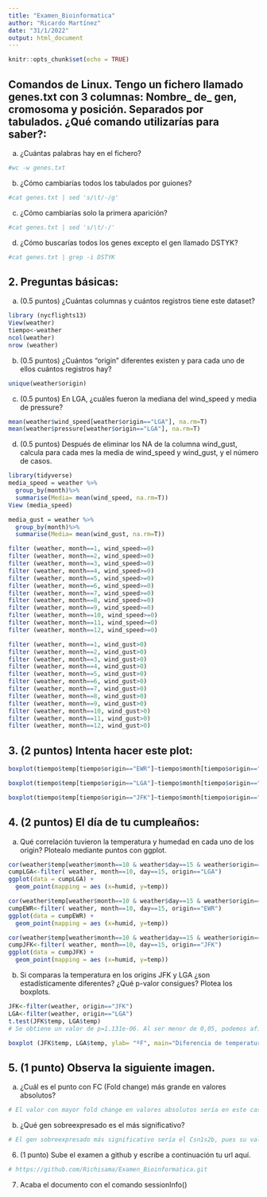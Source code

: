```yaml
---
title: "Examen_Bioinformatica"
author: "Ricardo Martínez"
date: "31/1/2022"
output: html_document
---
```


```r
knitr::opts_chunk$set(echo = TRUE)
```

## Comandos de Linux. Tengo un fichero llamado genes.txt con 3 columnas: Nombre_ de_ gen, cromosoma y posición. Separados por tabulados. ¿Qué comando utilizarías para saber?:
a.	¿Cuántas palabras hay en el fichero?
```r
#wc -w genes.txt
```

b.	¿Cómo cambiarías todos los tabulados por guiones?
```r
#cat genes.txt | sed 's/\t/-/g'
```

c.	¿Cómo cambiarías solo la primera aparición?
```r
#cat genes.txt | sed 's/\t/-/'
```

d.	¿Cómo buscarías todos los genes excepto el gen llamado DSTYK?
```r
#cat genes.txt | grep -i DSTYK
```

## 2.	Preguntas básicas:
a.	(0.5 puntos) ¿Cuántas columnas y cuántos registros tiene este dataset?
```r
library (nycflights13)
View(weather)
tiempo<-weather
ncol(weather)
nrow (weather)
```

b.	(0.5 puntos) ¿Cuántos “origin” diferentes existen y para cada uno de ellos cuántos registros hay?
```r
unique(weather$origin)
```

c.	(0.5 puntos) En LGA, ¿cuáles fueron la mediana del wind_speed y media de pressure?
```r
mean(weather$wind_speed[weather$origin=="LGA"], na.rm=T)
mean(weather$pressure[weather$origin=="LGA"], na.rm=T)
```

d.	(0.5 puntos) Después de eliminar los NA de la columna wind_gust, calcula para cada mes la media de wind_speed y wind_gust, y el número de casos.
```r
library(tidyverse)
media_speed = weather %>%
  group_by(month)%>%
  summarise(Media= mean(wind_speed, na.rm=T))
View (media_speed)

media_gust = weather %>%
  group_by(month)%>%
  summarise(Media= mean(wind_gust, na.rm=T))

filter (weather, month==1, wind_speed>=0)
filter (weather, month==2, wind_speed>=0)
filter (weather, month==3, wind_speed>=0)
filter (weather, month==4, wind_speed>=0)
filter (weather, month==5, wind_speed>=0)
filter (weather, month==6, wind_speed>=0)
filter (weather, month==7, wind_speed>=0)
filter (weather, month==8, wind_speed>=0)
filter (weather, month==9, wind_speed>=0)
filter (weather, month==10, wind_speed>=0)
filter (weather, month==11, wind_speed>=0)
filter (weather, month==12, wind_speed>=0)

filter (weather, month==1, wind_gust>0)
filter (weather, month==2, wind_gust>0)
filter (weather, month==3, wind_gust>0)
filter (weather, month==4, wind_gust>0)
filter (weather, month==5, wind_gust>0)
filter (weather, month==6, wind_gust>0)
filter (weather, month==7, wind_gust>0)
filter (weather, month==8, wind_gust>0)
filter (weather, month==9, wind_gust>0)
filter (weather, month==10, wind_gust>0)
filter (weather, month==11, wind_gust>0)
filter (weather, month==12, wind_gust>0)
```

## 3. (2 puntos) Intenta hacer este plot:

```r
boxplot(tiempo$temp[tiempo$origin=="EWR"]~tiempo$month[tiempo$origin=="EWR"], xlab="Months", ylab= "ºC", main="EWR", col="red")

boxplot(tiempo$temp[tiempo$origin=="LGA"]~tiempo$month[tiempo$origin=="LGA"], xlab="Months", ylab= "ºC", main="LGA", col="blue")

boxplot(tiempo$temp[tiempo$origin=="JFK"]~tiempo$month[tiempo$origin=="JFK"], xlab="Months", ylab= "ºC", main="JFK", col="green")
```




## 4.	(2 puntos) El día de tu cumpleaños:
a.	Qué correlación tuvieron la temperatura y humedad en cada uno de los origin? Plotealo mediante puntos con ggplot.
```r
cor(weather$temp[weather$month==10 & weather$day==15 & weather$origin=="LGA"], weather$humid[weather$month==10 & weather$day==15 & weather$origin=="LGA"])
cumpLGA<-filter( weather, month==10, day==15, origin=="LGA")
ggplot(data = cumpLGA) + 
  geom_point(mapping = aes (x=humid, y=temp))

cor(weather$temp[weather$month==10 & weather$day==15 & weather$origin=="EWR"], weather$humid[weather$month==10 & weather$day==15 & weather$origin=="EWR"])
cumpEWR<-filter( weather, month==10, day==15, origin=="EWR")
ggplot(data = cumpEWR) + 
  geom_point(mapping = aes (x=humid, y=temp))

cor(weather$temp[weather$month==10 & weather$day==15 & weather$origin=="JFK"], weather$humid[weather$month==10 & weather$day==15 & weather$origin=="JFK"])
cumpJFK<-filter( weather, month==10, day==15, origin=="JFK")
ggplot(data = cumpJFK) + 
  geom_point(mapping = aes (x=humid, y=temp))
```

b.	Si comparas la temperatura en los origins JFK y LGA ¿son estadísticamente diferentes? ¿Qué p-valor consigues? Plotea los boxplots.
```r
JFK<-filter(weather, origin=="JFK")
LGA<-filter(weather, origin=="LGA")
t.test(JFK$temp, LGA$temp)
# Se obtiene un valor de p=1.131e-06. Al ser menor de 0,05, podemos afirmar que es estadísticamente significativo la temperatura en los orígenes JFK y LGA.

boxplot (JFK$temp, LGA$temp, ylab= "ºF", main="Diferencia de temperatura", col="68", xlab="JFK                                   LGA")

```

## 5.	(1 punto) Observa la siguiente imagen.

a.	¿Cuál es el punto con FC (Fold change) más grande en valores absolutos?
```r
# El valor con mayor fold change en valores absolutos sería en este caso el gen que se encuentra en en las coordenadas -8 en el eje de logfc y 5 en el eje -log10(pvalue)
```

b.	¿Qué gen sobreexpresado es el más significativo?
```r
# El gen sobreexpresado más significativo sería el Csn1s2b, pues su valor de p es el más elevado de todos (mayor valor de -log10(pvalue))
```

6.	(1 punto) Sube el examen a github y escribe a continuación tu url aquí.
```r
# https://github.com/Richisama/Examen_Bioinformatica.git
```

7.	Acaba el documento con el comando sessionInfo()
